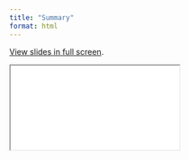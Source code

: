 ```yaml
---
title: "Summary"
format: html
---
```


[View slides in full screen](6-summary.qmd).

```{=html}
<iframe class="slides" src="6-summary.html"></iframe>
```
